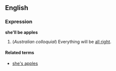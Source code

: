 ==English==
===Expression===
'''she'll be apples'''

#(''Australian colloquial'') Everything will be [[all right]].

====Related terms====
*[[she's apples]]